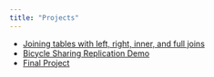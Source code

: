 ```yaml
---
title: "Projects"
---
```


* [Joining tables with left, right, inner, and full joins](RevealTS.qmd)
* [Bicycle Sharing Replication Demo](https://stt2860-f2024.github.io/bicycle-sharing-hudsontm/BikeSharing.html)
* [Final Project](https://hudsontm.github.io/NFLAnalysis/fantasyPlayerAnalysis.html)